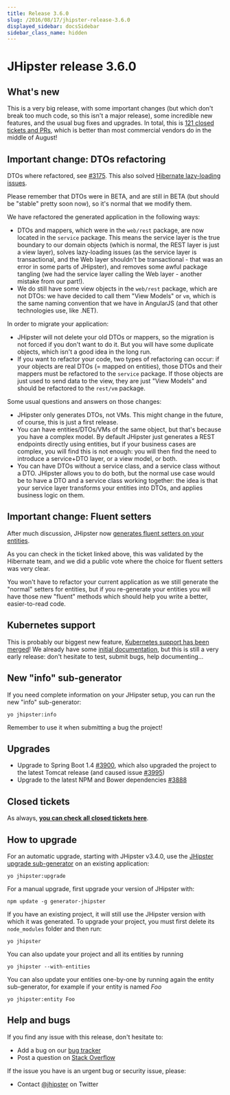 ```yaml
---
title: Release 3.6.0
slug: /2016/08/17/jhipster-release-3.6.0
displayed_sidebar: docsSidebar
sidebar_class_name: hidden
---
```


JHipster release 3.6.0
==================

What's new
----------

This is a very big release, with some important changes (but which don't break too much code, so this isn't a major release), some incredible new features, and the usual bug fixes and upgrades. In total, this is [121 closed tickets and PRs](https://github.com/jhipster/generator-jhipster/issues?q=milestone%3A3.6.0+is%3Aclosed), which is  better than most commercial vendors do in the middle of August!

Important change: DTOs refactoring
------------

DTOs where refactored, see [#3175](https://github.com/jhipster/generator-jhipster/issues/3175). This also solved [Hibernate lazy-loading issues](https://github.com/jhipster/generator-jhipster/issues/3790).

Please remember that DTOs were in BETA, and are still in BETA (but should be "stable" pretty soon now), so it's normal that we modify them.

We have refactored the generated application in the following ways:

- DTOs and mappers, which were in the `web/rest` package, are now located in the `service` package. This means the service layer is the true boundary to our domain objects (which is normal, the REST layer is just a view layer), solves lazy-loading issues (as the service layer is transactional, and the Web layer shouldn't be transactional - that was an error in some parts of JHipster), and removes some awful package tangling (we had the service layer calling the Web layer - another mistake from our part!).
- We do still have some view objects in the `web/rest` package, which are not DTOs: we have decided to call them "View Models" or `vm`, which is the same naming convention that we have in AngularJS (and that other technologies use, like .NET).

In order to migrate your application:

- JHipster will not delete your old DTOs or mappers, so the migration is not forced if you don't want to do it. But you will have some duplicate objects, which isn't a good idea in the long run.
- If you want to refactor your code, two types of refactoring can occur: if your objects are real DTOs (= mapped on entities), those DTOs and their mappers must be refactored to the `service` package. If those objects are just used to send data to the view, they are just "View Models" and should be refactored to the `rest/vm` package.

Some usual questions and answers on those changes:

- JHipster only generates DTOs, not VMs. This might change in the future, of course, this is just a first release.
- You can have entities/DTOs/VMs of the same object, but that's because you have a complex model. By default JHipster just generates a REST endpoints directly using entities, but if your business cases are complex, you will find this is not enough: you will then find the need to introduce a service+DTO layer, or a view model, or both.
- You can have DTOs without a service class, and a service class without a DTO. JHipster allows you to do both, but the normal use case would be to have a DTO and a service class working together: the idea is that your service layer transforms your entities into DTOs, and applies business logic on them.

Important change: Fluent setters
------------

After much discussion, JHipster now [generates fluent setters on your entities](https://github.com/jhipster/generator-jhipster/pull/3751).

As you can check in the ticket linked above, this was validated by the Hibernate team, and we did a public vote where the choice for fluent setters was very clear.

You won't have to refactor your current application as we still generate the "normal" setters for entities, but if you re-generate your entities you will have those new "fluent" methods which should help you write a better, easier-to-read code.

Kubernetes support
-------------

This is probably our biggest new feature, [Kubernetes support has been merged](https://github.com/jhipster/generator-jhipster/pull/3747)! We already have some [initial documentation](/kubernetes/), but this is still a very early release: don't hesitate to test, submit bugs, help documenting...

New "info" sub-generator
-------------

If you need complete information on your JHipster setup, you can run the new "info" sub-generator:

    yo jhipster:info

Remember to use it when submitting a bug the project!

Upgrades
-------------

- Upgrade to Spring Boot 1.4 [#3900](https://github.com/jhipster/generator-jhipster/pull/3900), which also upgraded the project to the latest Tomcat release (and caused issue [#3995](https://github.com/jhipster/generator-jhipster/issues/3995))
- Upgrade to the latest NPM and Bower dependencies [#3888](https://github.com/jhipster/generator-jhipster/pull/3888)

Closed tickets
------------
As always, __[you can check all closed tickets here](https://github.com/jhipster/generator-jhipster/issues?q=milestone%3A3.6.0+is%3Aclosed)__.

How to upgrade
------------

For an automatic upgrade, starting with JHipster v3.4.0, use the [JHipster upgrade sub-generator](/upgrading-an-application/) on an existing application:

```
yo jhipster:upgrade
```

For a manual upgrade, first upgrade your version of JHipster with:

```
npm update -g generator-jhipster
```

If you have an existing project, it will still use the JHipster version with which it was generated.
To upgrade your project, you must first delete its `node_modules` folder and then run:

```
yo jhipster
```

You can also update your project and all its entities by running

```
yo jhipster --with-entities
```

You can also update your entities one-by-one by running again the entity sub-generator, for example if your entity is named _Foo_

```
yo jhipster:entity Foo
```

Help and bugs
--------------

If you find any issue with this release, don't hesitate to:

- Add a bug on our [bug tracker](https://github.com/jhipster/generator-jhipster/issues?state=open)
- Post a question on [Stack Overflow](http://stackoverflow.com/tags/jhipster/info)

If the issue you have is an urgent bug or security issue, please:

- Contact [@jhipster](https://twitter.com/jhipster) on Twitter
